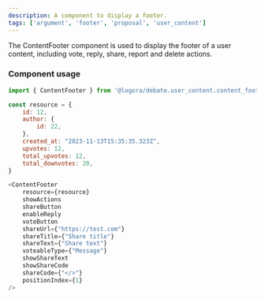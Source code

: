 ```yaml
---
description: A component to display a footer.
tags: ['argument', 'footer', 'proposal', 'user_content']
---
```


The ContentFooter component is used to display the footer of a user content, including vote, reply, share, report and delete actions.

### Component usage

```js
import { ContentFooter } from '@logora/debate.user_content.content_footer';
```

```js
const resource = {
    id: 12,
    author: {
        id: 22,
    },
    created_at: "2023-11-13T15:35:35.323Z",
    upvotes: 12,
    total_upvotes: 12,
    total_downvotes: 20,
}

<ContentFooter 
    resource={resource}
    showActions
    shareButton
    enableReply
    voteButton
    shareUrl={"https://test.com"}
    shareTitle={"Share title"}
    shareText={"Share text"}
    voteableType={"Message"}
    showShareText
    showShareCode
    shareCode={"</>"}
    positionIndex={1}
/>
```